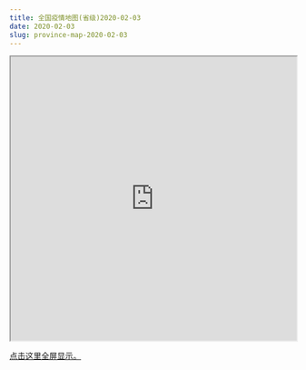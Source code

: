 ```yaml
---
title: 全国疫情地图(省级)2020-02-03
date: 2020-02-03
slug: province-map-2020-02-03
---
```


<iframe seamless src="https://pzhaonet.github.io/ncov/leaflet/leafmap-province-2020-02-03.html" width="100%" height="500"></iframe>

[点击这里全屏显示。](https://pzhaonet.github.io/ncov/leaflet/leafmap-province-2020-02-03.html)
